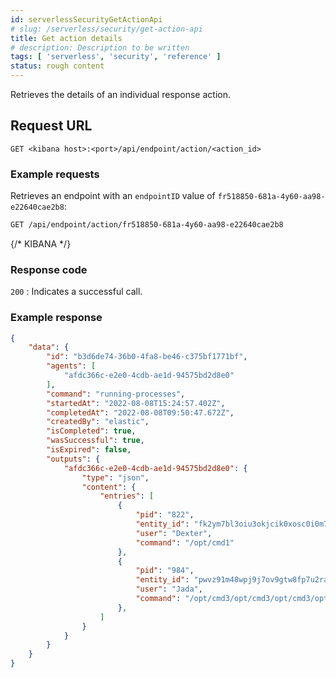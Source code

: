 ```yaml
---
id: serverlessSecurityGetActionApi
# slug: /serverless/security/get-action-api
title: Get action details
# description: Description to be written
tags: [ 'serverless', 'security', 'reference' ]
status: rough content
---
```


<div id="get-action-api"></div>

Retrieves the details of an individual response action.

## Request URL

`GET <kibana host>:<port>/api/endpoint/action/<action_id>`

### Example requests

Retrieves an endpoint with an `endpointID` value of `fr518850-681a-4y60-aa98-e22640cae2b8`:

```sh
GET /api/endpoint/action/fr518850-681a-4y60-aa98-e22640cae2b8
```
{/* KIBANA */}

### Response code

`200` 
    : Indicates a successful call.

### Example response

```json
{
    "data": {
        "id": "b3d6de74-36b0-4fa8-be46-c375bf1771bf",
        "agents": [
            "afdc366c-e2e0-4cdb-ae1d-94575bd2d8e0"
        ],
        "command": "running-processes",
        "startedAt": "2022-08-08T15:24:57.402Z",
        "completedAt": "2022-08-08T09:50:47.672Z",
        "createdBy": "elastic",
        "isCompleted": true,
        "wasSuccessful": true,
        "isExpired": false,
        "outputs": {
            "afdc366c-e2e0-4cdb-ae1d-94575bd2d8e0": {
                "type": "json",
                "content": {
                    "entries": [
                        {
                            "pid": "822",
                            "entity_id": "fk2ym7bl3oiu3okjcik0xosc0i0m75x3eh49nu3uaqt4dqanjt",
                            "user": "Dexter",
                            "command": "/opt/cmd1"
                        },
                        {
                            "pid": "984",
                            "entity_id": "pwvz91m48wpj9j7ov9gtw8fp7u2rat4eu5ipte37hnhdcbi2pt",
                            "user": "Jada",
                            "command": "/opt/cmd3/opt/cmd3/opt/cmd3/opt/cmd3"
                        },
                    ]
                }
            }
        }
    }
}

```
